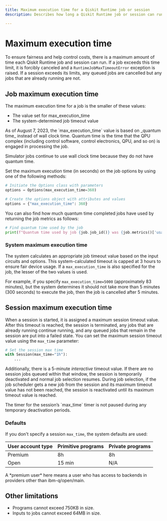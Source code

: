 ```yaml
---
title: Maximum execution time for a Qiskit Runtime job or session
description: Describes how long a Qiskit Runtime job or session can run.

---
```


# Maximum execution time 

To ensure fairness and help control costs, there is a maximum amount of time each Qiskit Runtime job and session can run. If a job exceeds this time limit, it is forcibly canceled and a `RuntimeJobMaxTimeoutError` exception is raised. If a session exceeds its limits, any queued jobs are cancelled but any jobs that are already running are not. 

<span id="max-job"></span>
## Job maximum execution time

The maximum execution time for a job is the smaller of these values:

- The value set for max_execution_time
- The system-determined job timeout value

<Admonition type="note">
  As of August 7, 2023, the `max_execution_time` value is based on _quantum time_ instead of wall clock time. Quantum time is the time that the QPU complex (including control software, control electronics, QPU, and so on) is engaged in processing the job. 
  
  Simulator jobs continue to use wall clock time because they do not have quantum time.
</Admonition>

Set the maximum execution time (in seconds) on the job options by using one of the following methods:

```python
# Initiate the Options class with parameters
options = Options(max_execution_time=360)
```

```python
# Create the options object with attributes and values
options = {"max_execution_time": 360}
```

You can also find how much quantum time completed jobs have used by returning the job metrics as follows:

```python
# Find quantum time used by the job
print(f"Quantum time used by job {job.job_id()} was {job.metrics()['usage']['quantum_seconds']} seconds")
```

<span id="max-system"></span>
### System maximum execution time

The system calculates an appropriate job timeout value based on the input circuits and options. This system-calculated timeout is capped at 3 hours to ensure fair device usage. If a `max_execution_time` is also specified for the job, the lesser of the two values is used.

For example, if you specify `max_execution_time=5000` (approximately 83 minutes), but the system determines it should not take more than 5 minutes (300 seconds) to execute the job, then the job is cancelled after 5 minutes.

<span id="max-session"></span>
## Session maximum execution time

When a session is started, it is assigned a maximum session timeout value. After this timeout is reached, the session is terminated, any jobs that are already running continue running, and any queued jobs that remain in the session are put into a failed state. You can set the maximum session timeout value using the `max_time` parameter:

```python
# Set the session max time
with Session(max_time="1h"):
    ...
```    

Additionally, there is a 5-minute *interactive* timeout value. If there are no session jobs queued within that window, the session is temporarily deactivated and normal job selection resumes. During job selection, if the job scheduler gets a new job from the session and its maximum timeout value has not been reached, the session is reactivated until its maximum timeout value is reached.

<Admonition type="note">
  The timer for the session’s `max_time` timer is not paused during any temporary deactivation periods.
</Admonition>

### Defaults

If you don't specify a session `max_time`, the system defaults are used:


| User account type | Primitive programs | Private programs |
| ----------------- | ------------------ | ---------------- |
| Premium           | 8h                 | 8h               |
| Open              | 15 min             | N/A              |

<Admonition type="note">
  A *premium user* here means a user who has access to backends in providers other than ibm-q/open/main.
</Admonition> 

## Other limitations

*   Programs cannot exceed 750KB in size.
*   Inputs to jobs cannot exceed 64MB in size.